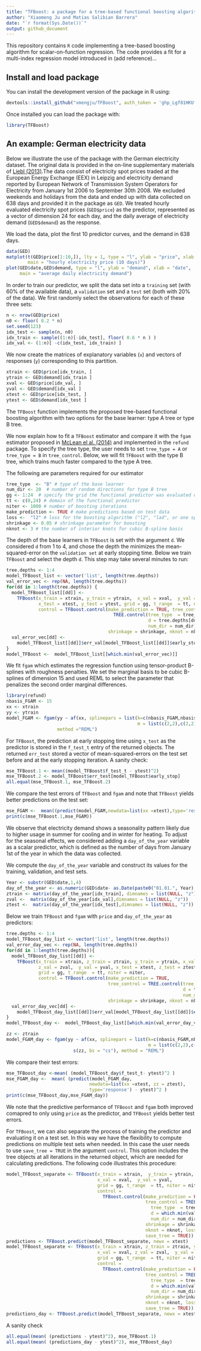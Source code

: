 ```yaml
---
title: "TFBoost: a package for a tree-based functional boosting algorithm"
author: "Xiaomeng Ju and Matias Salibian Barrera"
date: "`r format(Sys.Date())`"
output: github_document
---
```



This repository contains `R` code implementing a tree-based boosting algorithm for scalar-on-function regression. The code provides a fit for a multi-index regression model introduced in (add reference)...


## Install and load package

You can install the development version of the package in R using:

```r
devtools::install_github("xmengju/TFBoost", auth_token = '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')
```

Once installed you can load the package with:
```r
library(TFBoost)
```

## An example: German electricity data
Below we illustrate the use of the package with the German electricity dataset. The original data is provided in the on-line supplementary materials of [Liebl (2013)](https://projecteuclid.org/journals/annals-of-applied-statistics/volume-7/issue-3/Modeling-and-forecasting-electricity-spot-prices--A-functional-data/10.1214/13-AOAS652.full).The data consist of electricity spot prices traded at the European Energy Exchange (EEX) in Leipzig and electricity demand reported by European Network of Transmission System Operators for Electricity from January 1st 2006 to  September 30th 2008.  We excluded weekends and holidays from the data and ended up with data collected on 638 days and provided it in the package as `GED`. We treated hourly evaluated electricity spot prices (`GED$price`) as the predictor,  represented as a vector of dimension 24 for each day, and the daily average of electricity demand (`GED$demand`) as the response.  

We load the data, plot the first 10 predictor curves, and the demand in 638 days. 

```r
data(GED)
matplot(t(GED$price[1:10,]), lty = 1, type = "l", ylab = "price", xlab = "hour", 
        main = "hourly electricity price (10 days)")
plot(GED$date,GED$demand, type = "l", ylab = "demand", xlab = "date", 
     main = "average daily electricity demand")
```

In order to train our predictor, we split the data set into a `training`
set (with 60% of the available data), a `validation` set and a `test`
set (both with 20% of the data). We first randomly select the
observations for each of these three sets:

``` r
n <- nrow(GED$price) 
n0 <- floor( 0.2 * n) 
set.seed(123)
idx_test <- sample(n, n0)
idx_train <- sample((1:n)[-idx_test], floor( 0.6 * n ) )
idx_val <- (1:n)[ -c(idx_test, idx_train) ] 
```
We now create the matrices of explanatory variables (`x`) and vectors of responses
(`y`) corresponding to this partition. 
<!-- Note that `ytrain` and `yval` may contain outliers. -->
```r
xtrain <- GED$price[idx_train, ]
ytrain <- GED$demand[idx_train ]
xval <- GED$price[idx_val, ]
yval <- GED$demand[idx_val ]
xtest <- GED$price[idx_test, ]
ytest <- GED$demand[idx_test ]
```

The `TFBoost` function implements the proposed tree-based functional boosting algorithm with two options for the base learner:  type A tree or type B tree. 

We now explain how to fit a `TFBoost` estimator and compare it with the `fgam` estimator proposed in [McLean el al. (2014)](https://www.ncbi.nlm.nih.gov/pmc/articles/PMC3982924/) and implemented  in the `refund` package.  To specify the tree type, the user needs to set `tree_type = A` or `tree_type = B` in `tree_control`.  Below, we will fit `TFBoost` with the type B tree, which trains much faster compared to the type A tree. 

The following are parameters required for our estimator 
```r
tree_type  <- "B" # type of the base learner
num_dir <- 20  # number of random directions for type B tree
gg <- 1:24  # specify the grid the functional predictor was evaluated on
tt <- c(0,24) # domain of the functional predictor
niter <- 1000 # number of boosting iterations 
make_prediction <- TRUE # make predictions based on test data
loss <-  "l2" # loss for the boosting algorithm ("l2", "lad", or one specified by user_func)
shrinkage <- 0.05 # shrinkage parameter for boosting
nknot <- 3 # the number of interior knots for cubic B-spline basis
```

The depth of the base learners in `TFBoost` is set with the argument `d`. We considered `d` from 1 to 4, and chose the depth the minimizes the mean-squared-error on the `validation set` at early stopping time.  Below we train `TFBoost` and select the depth `d`.  This step may take several minutes to run:


```r
tree.depths <- 1:4
model_TFBoost_list <- vector('list', length(tree.depths))
val_error_vec <- rep(NA, length(tree.depths))
for(dd in 1:length(tree.depths)) {
  model_TFBoost_list[[dd]] <- 
    TFBoost(x_train = xtrain, y_train = ytrain,  x_val = xval,  y_val = yval,
            x_test = xtest, y_test = ytest, grid = gg, t_range  = tt, niter = niter,
            control = TFBoost.control(make_prediction = TRUE, tree_control =
                                        TREE.control(tree_type  = tree_type, 
                                                     d = tree.depths[dd], 
                                                     num_dir = num_dir), 
                                      shrinkage = shrinkage, nknot = nknot, loss = loss))
  val_error_vec[dd] <-  
    model_TFBoost_list[[dd]]$err_val[model_TFBoost_list[[dd]]$early_stop]
}
model_TFBoost <-  model_TFBoost_list[[which.min(val_error_vec)]]
```
We fit `fgam` which  estimates the regression function using tensor-product B-splines with roughness penalties.  We set the marginal basis to be cubic B-splines of dimension 15 and used REML to select the parameter that penalizes the second order marginal differences. 

```r
library(refund)
nbasis_FGAM <- 15
xx <- xtrain
yy <- ytrain
model_FGAM <- fgam(yy ~ af(xx, splinepars = list(k=c(nbasis_FGAM,nbasis_FGAM), 
                                                 m = list(c(2,2),c(2,2)))), 
                   method ="REML")
```   

For `TFBoost`, the prediction at early stopping time using `x_test` as the predictor is stored in the `f_test_t` entry of the returned objects. The returned `err_test` stored a vector of mean-squared-errors on the test set before and at the early stopping iteration.   A sanity check: 

```r
mse_TFBoost.1 <- mean((model_TFBoost$f_test_t - ytest)^2)
mse_TFBoost.2 <- model_TFBoost$err_test[model_TFBoost$early_stop]
all.equal(mse_TFBoost.1, mse_TFBoost.2)
```

We compare the test errors of `TFBoost` and `fgam` and note that `TFBoost` yields better predictions on the test set:
```r
mse_FGAM <-  mean((predict(model_FGAM,newdata=list(xx =xtest),type='response')- ytest)^2)
print(c(mse_TFBoost.1,mse_FGAM))
```

We observe that electricity demand shows a seasonality pattern likely due to higher usage in summer for cooling and in winter for heating. To adjust for the seasonal effects, we considered adding a `day_of_the_year` variable as a scalar predictor, which is defined as the number of days from January 1st of the year in which the data was collected. 

We compute the `day_of_the_year` variable and construct its values for the training, validation, and test sets. 

```r
Year <- substr(GED$date,1,4)
day_of_the_year <- as.numeric(GED$date- as.Date(paste0("01.01.", Year), "%d.%m.%Y"))
ztrain <- matrix(day_of_the_year[idx_train], dimnames = list(NULL, "z"))
zval <-  matrix(day_of_the_year[idx_val],dimnames = list(NULL, "z"))
ztest <-  matrix(day_of_the_year[idx_test],dimnames = list(NULL, "z"))
```

Below we train `TFBoost` and `fgam` with `price` and `day_of_the_year` as predictors: 

```r
tree.depths <- 1:4
model_TFBoost_day_list <- vector('list', length(tree.depths))
val_error_day_vec <- rep(NA, length(tree.depths))
for(dd in 1:length(tree.depths)){
  model_TFBoost_day_list[[dd]] <- 
    TFBoost(x_train = xtrain, z_train = ztrain, y_train = ytrain, x_val = xval, 
            z_val = zval,  y_val = yval, x_test = xtest, z_test = ztest, y_test = ytest,
            grid = gg, t_range  = tt, niter = niter, 
            control = TFBoost.control(make_prediction = TRUE, 
                                      tree_control = TREE.control(tree_type  = tree_type, 
                                                                  d = tree.depths[dd],
                                                                  num_dir = num_dir), 
                                      shrinkage = shrinkage, nknot = nknot, loss = loss))
  val_error_day_vec[dd] <-
    model_TFBoost_day_list[[dd]]$err_val[model_TFBoost_day_list[[dd]]$early_stop]
}
model_TFBoost_day <-  model_TFBoost_day_list[[which.min(val_error_day_vec)]]

zz <- ztrain
model_FGAM_day <- fgam(yy ~ af(xx, splinepars = list(k=c(nbasis_FGAM,nbasis_FGAM),
                                                     m = list(c(2,2),c(2,2)))) + 
                         s(zz, bs = "cs"), method = "REML")
```

We compare their test errors:
```r
mse_TFBoost_day <-mean( (model_TFBoost_day$f_test_t- ytest)^2 )
mse_FGAM_day <-  mean( (predict(model_FGAM_day,
                               newdata=list(xx =xtest, zz = ztest),
                               type='response') - ytest)^2 )
print(c(mse_TFBoost_day,mse_FGAM_day))
```
We note that the predictive performance of `TFBoost` and `fgam` both improved comapred to only using `price` as the predictor,
 and `TFBoost` yields better test errors. 
 
For `TFBoost`, we can also separate the process of training
the predictor and evaluating it on a test set. In this way we have 
the flexibility to compute predictions on multiple test sets when needed. In this case the user
needs to use `save_tree = TRUE` in the argument `control`. This option includes 
the tree objects at all iterations in the returned object, which are needed for calculating 
predictions. The following code illustrates this procedure:

```r
model_TFBoost_separate <- TFBoost(x_train = xtrain,  y_train = ytrain, 
                                  x_val = xval,  y_val = yval, 
                                  grid = gg, t_range  = tt, niter = niter, 
                                  control = 
                                    TFBoost.control(make_prediction = FALSE,
                                                    tree_control = TREE.control(
                                                      tree_type  = tree_type, 
                                                      d = which.min(val_error_vec), 
                                                      num_dir = num_dir),
                                                    shrinkage = shrinkage, 
                                                    nknot = nknot, loss = loss, 
                                                    save_tree = TRUE))
predictions <- TFBoost.predict(model_TFBoost_separate, newx = xtest)
model_TFBoost_separate <- TFBoost(x_train = xtrain, z_train = ztrain, y_train = ytrain, 
                                  x_val = xval, z_val = zval,  y_val = yval, 
                                  grid = gg, t_range  = tt, niter = niter, 
                                  control = 
                                    TFBoost.control(make_prediction = FALSE, 
                                                    tree_control = TREE.control(
                                                      tree_type  = tree_type, 
                                                      d = which.min(val_error_day_vec),
                                                      num_dir = num_dir),
                                                    shrinkage = shrinkage, 
                                                    nknot = nknot, loss = loss, 
                                                    save_tree = TRUE))
predictions_day <- TFBoost.predict(model_TFBoost_separate, newx = xtest, newz = ztest)
```

A sanity check
```r
all.equal(mean( (predictions - ytest)^2), mse_TFBoost.1)
all.equal(mean( (predictions_day - ytest)^2), mse_TFBoost_day)
```
